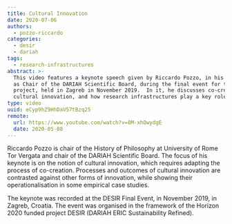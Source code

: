 ```yaml
---
title: Cultural Innovation
date: 2020-07-06
authors:
  - pozzo-riccardo
categories:
  - desir
  - dariah
tags:
  - research-infrastructures
abstract: >-
  This video features a keynote speech given by Riccardo Pozzo, in his capacity
  as Chair of the DARIAH Scientific Board, during the final event for the DESIR
  project, held in Zagreb in November 2019.  In it, he discusses co-creation and
  cultural innovation, and how research infrastructures play a key role in this.
type: video
uuid: eCyp9hZ9HhDaV57tBzq25
remote:
  url: https://www.youtube.com/watch?v=8M-xhOwydgE
  date: 2020-05-08
---
```


Riccardo Pozzo is chair of the History of Philosophy at University of Rome Tor
Vergata and chair of the DARIAH Scientific Board. The focus of his keynote is on
the notion of cultural innovation, which requires adapting the process of
co-creation. Processes and outcomes of cultural innovation are contrasted
against other forms of innovation, while showing their operationalisation in
some empirical case studies.

The keynote was recorded at the DESIR Final Event, in November 2019, in Zagreb,
Croatia. The event was organised in the framework of the Horizon 2020 funded
project DESIR (DARIAH ERIC Sustainability Refined).

<VideoCard
  title="DH in Practice"
  subtitle="Cultural Innovation - Riccardo Pozzo at the DESIR Final Event 2019"
  id="8M-xhOwydgE"
  image="assets/images/cms/posts/riccardo-cultural-innovation/riccardo-pozzo-image-vidcard.png"
/>
